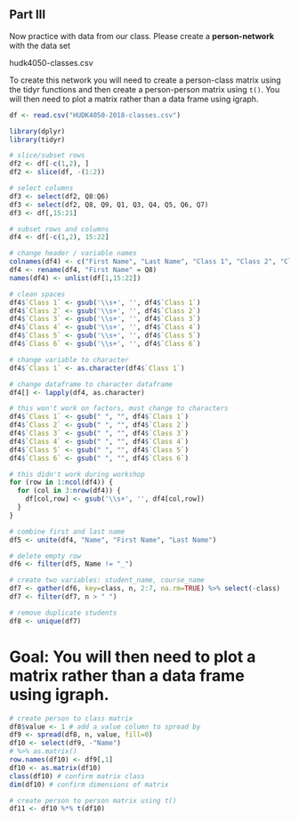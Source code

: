 

## Part III

Now practice with data from our class. Please create a **person-network** with the data set 

hudk4050-classes.csv

To create this network you will need to create a person-class matrix using the tidyr functions and then create a person-person matrix using `t()`. 
You will then need to plot a matrix rather than a data frame using igraph.

```r
df <- read.csv("HUDK4050-2018-classes.csv")
```

```r
library(dplyr)
library(tidyr)
```

```r
# slice/subset rows
df2 <- df[-c(1,2), ]
df2 <- slice(df, -(1:2))

# select columns
df3 <- select(df2, Q8:Q6)
df3 <- select(df2, Q8, Q9, Q1, Q3, Q4, Q5, Q6, Q7)
df3 <- df[,15:21]

# subset rows and columns
df4 <- df[-c(1,2), 15:22]

# change header / variable names
colnames(df4) <- c("First Name", "Last Name", "Class 1", "Class 2", "Class 3", "Class 4", "Class 5")
df4 <- rename(df4, "First Name" = Q8)
names(df4) <- unlist(df[1,15:22])

# clean spaces 
df4$`Class 1` <- gsub('\\s+', '', df4$`Class 1`)
df4$`Class 2` <- gsub('\\s+', '', df4$`Class 2`)
df4$`Class 3` <- gsub('\\s+', '', df4$`Class 3`)
df4$`Class 4` <- gsub('\\s+', '', df4$`Class 4`)
df4$`Class 5` <- gsub('\\s+', '', df4$`Class 5`)
df4$`Class 6` <- gsub('\\s+', '', df4$`Class 6`)

# change variable to character
df4$`Class 1` <- as.character(df4$`Class 1`)

# change dataframe to character dataframe
df4[] <- lapply(df4, as.character)

# this won't work on factors, must change to characters
df4$`Class 1` <- gsub(" ", "", df4$`Class 1`)
df4$`Class 2` <- gsub(" ", "", df4$`Class 2`)
df4$`Class 3` <- gsub(" ", "", df4$`Class 3`)
df4$`Class 4` <- gsub(" ", "", df4$`Class 4`)
df4$`Class 5` <- gsub(" ", "", df4$`Class 5`)
df4$`Class 6` <- gsub(" ", "", df4$`Class 6`)

# this didn't work during workshop
for (row in 1:ncol(df4)) {
  for (col in 3:nrow(df4)) {
    df[col,row] <- gsub('\\s+', '', df4[col,row])
  }
}

# combine first and last name
df5 <- unite(df4, "Name", "First Name", "Last Name")

# delete empty row
df6 <- filter(df5, Name != "_")

# create two variables: student_name, course_name
df7 <- gather(df6, key=class, n, 2:7, na.rm=TRUE) %>% select(-class)
df7 <- filter(df7, n > " ")

# remove duplicate students
df8 <- unique(df7)
```

# Goal: You will then need to plot a matrix rather than a data frame using igraph.

```r
# create person to class matrix
df8$value <- 1 # add a value column to spread by
df9 <- spread(df8, n, value, fill=0) 
df10 <- select(df9, -"Name") 
# %>% as.matrix()
row.names(df10) <- df9[,1]
df10 <- as.matrix(df10)
class(df10) # confirm matrix class
dim(df10) # confirm dimensions of matrix

# create person to person matrix using t()
df11 <- df10 %*% t(df10)
```




